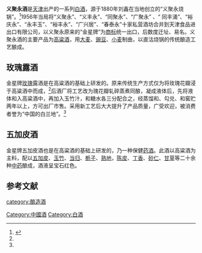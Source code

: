 {{中国非物质文化遗产 
| 级别 = 省
|名称 = 义聚永高粱酒、玫瑰露酒、五加皮酒传统酿造技艺
|子项 = 
|图片 = 
|申报地区或单位 = [[和平区_(天津市)|和平区]]
|序号 = 28、29、30
|编号项目 = Ⅷ-6、7、8
|登录时间 = 2010年
|备注 = 第二批市级非遗项目
|分类 = 传统技艺
|省区市 =天津市
}}
'''义聚永酒'''是[[天津|天津]]出产的一系列[[中国烧酒|白酒]]，源于1880年刘鑫在当地创立的“义聚永烧锅”。<ref name=l2>{{cite web|url=http://www.cnwinenews.com/html/2015/wenhuat_1221/78843.html|title=义聚永玫瑰露——中国的“白兰地”|language=Zh-hans|accessdate=2015年12月21日|archive-date=2020年10月13日|archive-url=https://web.archive.org/web/20201013171456/http://www.cnwinenews.com/html/2015/wenhuat_1221/78843.html|dead-url=no}}</ref>1956年当局将“义聚永”、“义丰永”、“同聚永”、“广聚永” 、“ 同丰涌”、“裕庆永”、“永丰玉”、“裕丰永”、“广兴居”、“春泰永”十家私营酒坊合并到天津食品进出口有限公司，以义聚永原来的“金星牌”为[[商标|商标]]统一出口，后数度迁址、易名。义聚永酒的主要产品为[[高粱酒|高粱酒]]，用[[大麦|大麦]]、[[豌豆|豌豆]]、[[小麦|小麦]]制曲，以直沽烧锅的传统酿造工艺酿成。

==玫瑰露酒==
金星牌[[玫瑰|玫瑰]]露酒是在高粱酒的基础上研发的。原来传统生产方式仅为将玫瑰花瓣浸于高粱酒中而成，<ref name=l2/>后酒厂将工艺改为瑰花瓣轧碎蒸煮同酿，凝成液体后，先将液体和入高粱酒中，再加入玉竹汁，和糖水各三分配合之，经蒸馏和、勾兑、和窖贮两年以上，方可出厂市售。采用新工艺后大大提升了产品质量，广受欢迎，被消费者誉为“中国的白兰地”。<ref name=l2/>

==五加皮酒==
金星牌五加皮酒也是在高粱酒的基础上研发的，乃一种保健[[药酒|药酒]]。此酒以高粱酒为主料，配以[[五加皮|五加皮]]、[[玉竹|玉竹]]、[[当归|当归]]、[[栀子|栀子]]、[[熟地|熟地]]，[[陈皮|陈皮]]、[[丁香|丁香]]、[[砂仁|砂仁]]、[[甘草|甘草]]等二十余种[[中药|中药]]酿成，酒液呈宝石红色。<ref name=l2>

==参考文献==
{{reflist}}
{{中華酒文化}}

[[category:酿造酒|category:酿造酒]]
[[Category:中國酒|Category:中國酒]]
[[Category:白酒|Category:白酒]]